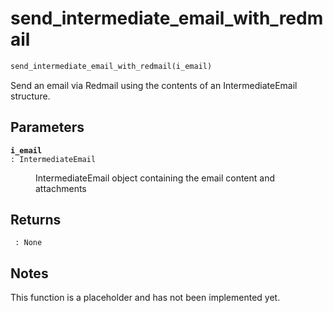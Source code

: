 # send_intermediate_email_with_redmail { #emailer_lib.send_intermediate_email_with_redmail }

```python
send_intermediate_email_with_redmail(i_email)
```

Send an email via Redmail using the contents of an IntermediateEmail structure.

## Parameters {.doc-section .doc-section-parameters}

<code>[**i_email**]{.parameter-name} [:]{.parameter-annotation-sep} [IntermediateEmail]{.parameter-annotation}</code>

:   IntermediateEmail object containing the email content and attachments

## Returns {.doc-section .doc-section-returns}

<code>[]{.parameter-name} [:]{.parameter-annotation-sep} [None]{.parameter-annotation}</code>

:   

## Notes {.doc-section .doc-section-notes}

This function is a placeholder and has not been implemented yet.